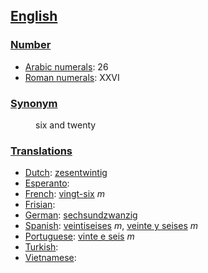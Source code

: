 == [[English]] ==

=== [[Number]] ===

*[[w:Arabic Numerals|Arabic numerals]]: 26
*[[w:Roman numerals|Roman numerals]]: XXVI

=== [[Synonym]] ===
:six and twenty

=== [[Translations]] ===

*[[Dutch]]: [[zesentwintig]]
*[[Esperanto]]:
*[[French]]: [[vingt-six]] ''m''
*[[Frisian]]:
*[[German]]: [[sechsundzwanzig]]
*[[Spanish]]: [[veintiseises]] ''m'', [[veinte y seises]] ''m''
*[[Portuguese]]: [[vinte e seis]] ''m''
*[[Turkish]]:
*[[Vietnamese]]:
